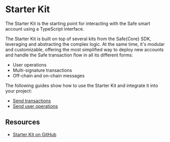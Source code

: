 
# Starter Kit

The Starter Kit is the starting point for interacting with the Safe smart account using a TypeScript interface.

The Starter Kit is built on top of several kits from the Safe\{Core\} SDK, leveraging and abstracting the complex logic. At the same time, it's modular and customizable, offering the most simplified way to deploy new accounts and handle the Safe transaction flow in all its different forms:

- User operations
- Multi-signature transactions
- Off-chain and on-chain messages

<Grid item mt={3}>
  <CustomCard
    title={'@safe-global/sdk-starter-kit'}
    description={''}
    url={'https://www.npmjs.com/package/@safe-global/sdk-starter-kit'}
  />
</Grid>

The following guides show how to use the Starter Kit and integrate it into your project:
- [Send transactions](./starter-kit/guides/send-transactions.mdx)
- [Send user operations](./starter-kit/guides/send-user-operations.mdx)

## Resources

- [Starter Kit on GitHub](https://github.com/safe-global/safe-core-sdk/tree/main/packages/sdk-starter-kit)
